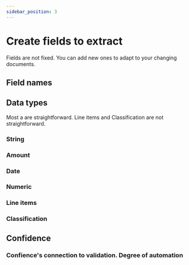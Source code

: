 ```yaml
---
sidebar_position: 3
---
```


# Create fields to extract
Fields are not fixed. You can add new ones to adapt to your changing documents.

## Field names

## Data types
Most a are straightforward. Line items and Classification are not straightforward.
### String
### Amount
### Date
### Numeric
### Line items
### Classification

## Confidence
### Confience's connection to validation. Degree of automation



